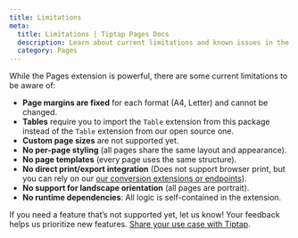 ```yaml
---
title: Limitations
meta:
  title: Limitations | Tiptap Pages Docs
  description: Learn about current limitations and known issues in the Tiptap Pages extension.
  category: Pages
---
```



While the Pages extension is powerful, there are some current limitations to be aware of:

- **Page margins are fixed** for each format (A4, Letter) and cannot be changed.
- **Tables** require you to import the `Table` extension from this package instead of the `Table` extension from our open source one.
- **Custom page sizes** are not supported yet.
- **No per-page styling** (all pages share the same layout and appearance).
- **No page templates** (every page uses the same structure).
- **No direct print/export integration** (Does not support browser print, but you can rely on our [our conversion extensions or endpoints](/conversion/import-export/docx)).
- **No support for landscape orientation** (all pages are portrait).
- **No runtime dependencies**: All logic is self-contained in the extension.

<Callout title="Help us improve!" variant="info">
  If you need a feature that’s not supported yet, let us know! Your feedback helps us prioritize new features. <a href="https://tiptap-suite.notion.site/1b601ffa3ebc80a281a8ea0b03b19bdd">Share your use case with Tiptap</a>.
</Callout> 